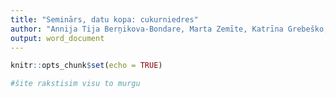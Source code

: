 ```yaml
---
title: "Seminārs, datu kopa: cukurniedres"
author: "Annija Tija Berņikova-Bondare, Marta Zemīte, Katrīna Grebeško, Margarita Baranova"
output: word_document
---
```


```r
knitr::opts_chunk$set(echo = TRUE)
```


```r
#šite rakstisim visu to murgu
```

